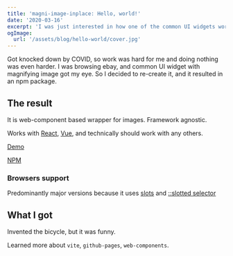 ```yaml
---
title: 'magni-image-inplace: Hello, world!'
date: '2020-03-16'
excerpt: 'I was just interested in how one of the common UI widgets works, and studying it resulted in an npm package'
ogImage:
  url: '/assets/blog/hello-world/cover.jpg'
---
```


Got knocked down by COVID, so work was hard for me and doing nothing was even harder.
I was browsing ebay, and common UI widget with magnifying image got my eye.
So I decided to re-create it, and it resulted in an npm package.

## The result

It is web-component based wrapper for images. Framework agnostic.

Works with
[React](https://codesandbox.io/s/magni-image-inplace-react-example-8cox6),
[Vue](https://codesandbox.io/s/magni-image-inplace-vue-example-gvehq),
and technically should work with any others.

[Demo](https://tatarianbarbarian.github.io/magni-image-inplace/)

[NPM](https://www.npmjs.com/package/magni-image-inplace)

### Browsers support

Predominantly major versions because it uses
[slots](https://developer.mozilla.org/ru/docs/Web/HTML/Element/slot)
and [::slotted selector](https://developer.mozilla.org/ru/docs/Web/CSS/::slotted)

## What I got

Invented the bicycle, but it was funny.

Learned more about `vite`, `github-pages`, `web-components`.
